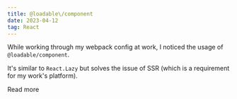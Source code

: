 ```yaml
---
title: @loadable\/component
date: 2023-04-12
tag: React
---
```


While working through my webpack config at work, I noticed the usage of `@loadable/component`. 

It's similar to `React.Lazy` but solves the issue of SSR (which is a requirement for my work's platform). 

<TextLink href="https://www.npmjs.com/package/@loadable/component">Read more</TextLink>

